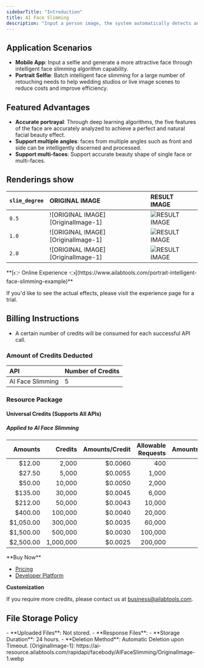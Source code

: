 ```yaml
---
sidebarTitle: "Introduction"
title: AI Face Slimming
description: "Input a person image, the system automatically detects and analyzes the five features of the face, and generates an image of the face with five features adjusted and slimmed down. When the image contains more than one person, up to 3 faces can be processed."
---
```


## Application Scenarios

- **Mobile App**: Input a selfie and generate a more attractive face through intelligent face slimming algorithm capability.
- **Portrait Selfie**: Batch intelligent face slimming for a large number of retouching needs to help wedding studios or live image scenes to reduce costs and improve efficiency.

## Featured Advantages

- **Accurate portrayal**: Through deep learning algorithms, the five features of the face are accurately analyzed to achieve a perfect and natural facial beauty effect.
- **Support multiple angles**: faces from multiple angles such as front and side can be intelligently discerned and processed.
- **Support multi-faces**: Support accurate beauty shape of single face or multi-faces.

## Renderings show

| `slim_degree` | ORIGINAL IMAGE                     | RESULT IMAGE                      |
|:--------------|:-----------------------------------|:----------------------------------|
| `0.5`         | ![ORIGINAL IMAGE][OriginalImage-1] | ![RESULT IMAGE][ResultImage-5-1]  |
| `1.0`         | ![ORIGINAL IMAGE][OriginalImage-1] | ![RESULT IMAGE][ResultImage-10-1] |
| `2.0`         | ![ORIGINAL IMAGE][OriginalImage-1] | ![RESULT IMAGE][ResultImage-20-1] |
<Tip>
**[👉 Online Experience 👈](https://www.ailabtools.com/portrait-intelligent-face-slimming-example)**

If you'd like to see the actual effects, please visit the experience page for a trial.
</Tip>
## Billing Instructions

- A certain number of credits will be consumed for each successful API call.

### Amount of Credits Deducted

| API              | Number of Credits |
|:-----------------|:------------------|
| AI Face Slimming | 5                 |

### Resource Package

#### Universal Credits (Supports All APIs)

##### Applied to AI Face Slimming

|   Amounts |   Credits | Amounts/Credit | Allowable Requests | Amounts/Request |
|----------:|----------:|---------------:|-------------------:|----------------:|
|    $12.00 |     2,000 |        $0.0060 |                400 |         $0.0300 |
|    $27.50 |     5,000 |        $0.0055 |              1,000 |         $0.0275 |
|    $50.00 |    10,000 |        $0.0050 |              2,000 |         $0.0250 |
|   $135.00 |    30,000 |        $0.0045 |              6,000 |         $0.0225 |
|   $212.00 |    50,000 |        $0.0043 |             10,000 |         $0.0215 |
|   $400.00 |   100,000 |        $0.0040 |             20,000 |         $0.0200 |
| $1,050.00 |   300,000 |        $0.0035 |             60,000 |         $0.0175 |
| $1,500.00 |   500,000 |        $0.0030 |            100,000 |         $0.0150 |
| $2,500.00 | 1,000,000 |        $0.0025 |            200,000 |         $0.0125 |
<Tip>
**Buy Now**

- <a href="https://www.ailabtools.com/price?tab=developer" target="_blank">Pricing</a>
- <a href="https://www.ailabtools.com/developer-platform" target="_blank">Developer Platform</a>

**Customization**

If you require more credits, please contact us at <a href="mailto:business@ailabtools.com">business@ailabtools.com</a>.
</Tip>
## File Storage Policy
<Tip>
- **Uploaded Files**: Not stored.
- **Response Files**:
  - **Storage Duration**: 24 hours.
  - **Deletion Method**: Automatic Deletion upon Timeout.
</Tip>
[OriginalImage-1]: https://ai-resource.ailabtools.com/rapidapi/facebody/AIFaceSlimming/OriginalImage-1.webp

[ResultImage-5-1]: https://ai-resource.ailabtools.com/rapidapi/facebody/AIFaceSlimming/ResultImage-5-1.webp

[ResultImage-10-1]: https://ai-resource.ailabtools.com/rapidapi/facebody/AIFaceSlimming/ResultImage-10-1.webp

[ResultImage-20-1]: https://ai-resource.ailabtools.com/rapidapi/facebody/AIFaceSlimming/ResultImage-20-1.webp
